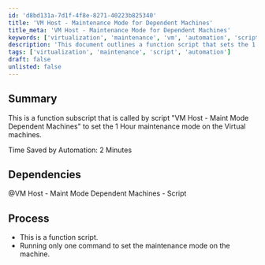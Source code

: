 ```yaml
---
id: 'd8bd131a-7d1f-4f8e-8271-40223b825340'
title: 'VM Host - Maintenance Mode for Dependent Machines'
title_meta: 'VM Host - Maintenance Mode for Dependent Machines'
keywords: ['virtualization', 'maintenance', 'vm', 'automation', 'script']
description: 'This document outlines a function script that sets the 1 Hour maintenance mode on virtual machines, called by the script "VM Host - Maint Mode Dependent Machines". It details the time saved by automation and the script dependencies involved in the process.'
tags: ['virtualization', 'maintenance', 'script', 'automation']
draft: false
unlisted: false
---
```

## Summary

This is a function subscript that is called by script "VM Host - Maint Mode Dependent Machines" to set the 1 Hour maintenance mode on the Virtual machines.

Time Saved by Automation: 2 Minutes

## Dependencies

@VM Host - Maint Mode Dependent Machines - Script

## Process

- This is a function script.
- Running only one command to set the maintenance mode on the machine.












